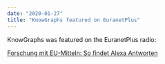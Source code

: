 ```yaml
---
date: "2020-01-27"
title: "KnowGraphs featured on EuranetPlus"
---
```


KnowGraphs was featured on the EuranetPlus radio:

[Forschung mit EU-Mitteln: So findet Alexa Antworten](http://www.euranetplus.de/2020/01/27/forschung-mit-eu-mitteln-so-findet-alexa-antworten/)
